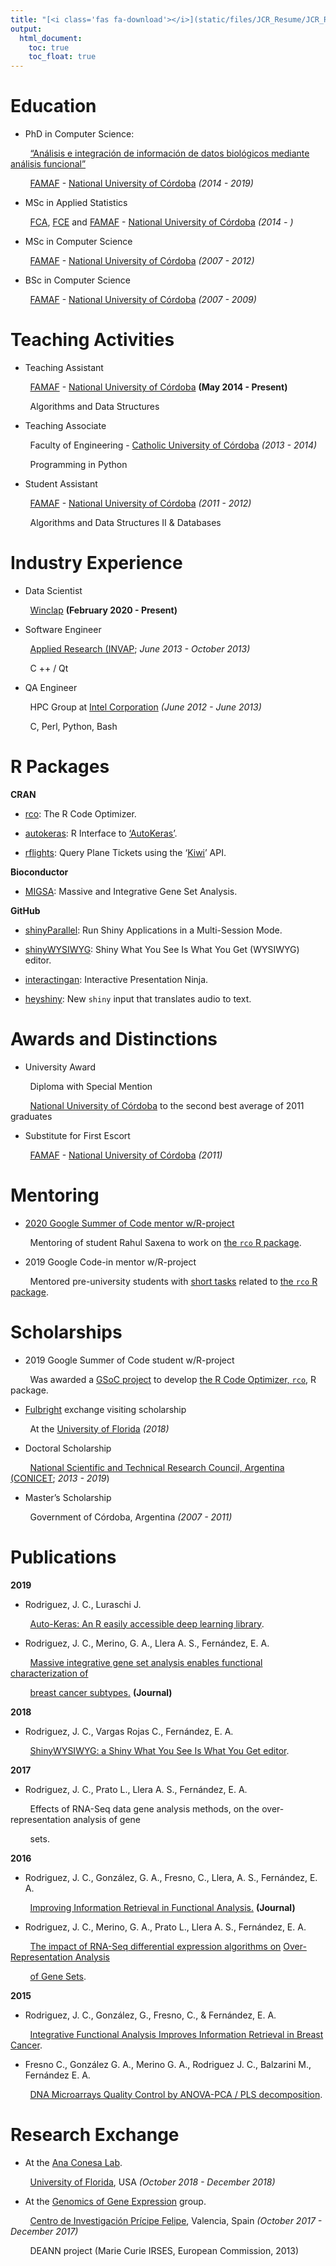 ```yaml
---
title: "[<i class='fas fa-download'></i>](static/files/JCR_Resume/JCR_Resume.pdf) Resume"
output:
  html_document: 
    toc: true
    toc_float: true
---
```


# Education

* PhD in Computer Science:

&nbsp;&nbsp;&nbsp;&nbsp;&nbsp;&nbsp;&nbsp; 
["Análisis e integración de información de datos biológicos mediante análisis funcional"](https://jcrodriguez1989.github.io/tesis_doctoral/)

<!-- Research topic: "Statistical/computational methodologies for functional  -->
<!-- analysis at the level of gene isomorphisms". -->

&nbsp;&nbsp;&nbsp;&nbsp;&nbsp;&nbsp;&nbsp; 
[FAMAF](http://www.famaf.unc.edu.ar/) - [National University of Córdoba](https://www.unc.edu.ar/english/) *(2014 - 2019)*

* MSc in Applied Statistics

&nbsp;&nbsp;&nbsp;&nbsp;&nbsp;&nbsp;&nbsp; 
[FCA](http://www.agro.unc.edu.ar/), [FCE](http://www.eco.unc.edu.ar/) and [FAMAF](http://www.famaf.unc.edu.ar/) - [National University of Córdoba](https://www.unc.edu.ar/english/) *(2014 - )*

* MSc in Computer Science

&nbsp;&nbsp;&nbsp;&nbsp;&nbsp;&nbsp;&nbsp; 
[FAMAF](http://www.famaf.unc.edu.ar/) - [National University of Córdoba](https://www.unc.edu.ar/english/) *(2007 - 2012)*

* BSc in Computer Science

&nbsp;&nbsp;&nbsp;&nbsp;&nbsp;&nbsp;&nbsp; 
[FAMAF](http://www.famaf.unc.edu.ar/) - [National University of Córdoba](https://www.unc.edu.ar/english/) *(2007 - 2009)*


# Teaching Activities

* Teaching Assistant

&nbsp;&nbsp;&nbsp;&nbsp;&nbsp;&nbsp;&nbsp; 
[FAMAF](http://www.famaf.unc.edu.ar/) - [National University of Córdoba](https://www.unc.edu.ar/english/) **(May 2014 - Present)**

&nbsp;&nbsp;&nbsp;&nbsp;&nbsp;&nbsp;&nbsp; 
Algorithms and Data Structures

<!-- **Postgraduate course** -->

<!-- [IBYME - CONICET](https://www.ibyme.org.ar/) *(December 2015)* -->

<!-- "Chromatin and gene regulation: from the gen to the genome" -->

* Teaching Associate

&nbsp;&nbsp;&nbsp;&nbsp;&nbsp;&nbsp;&nbsp; 
Faculty of Engineering - [Catholic University of Córdoba](https://ucc.edu.ar/) *(2013 - 2014)*

&nbsp;&nbsp;&nbsp;&nbsp;&nbsp;&nbsp;&nbsp; 
Programming in Python

* Student Assistant

&nbsp;&nbsp;&nbsp;&nbsp;&nbsp;&nbsp;&nbsp; 
[FAMAF](http://www.famaf.unc.edu.ar/) - [National University of Córdoba](https://www.unc.edu.ar/english/) *(2011 - 2012)*

&nbsp;&nbsp;&nbsp;&nbsp;&nbsp;&nbsp;&nbsp; 
Algorithms and Data Structures II & Databases


# Industry Experience

* Data Scientist

&nbsp;&nbsp;&nbsp;&nbsp;&nbsp;&nbsp;&nbsp; 
[Winclap](https://www.winclap.com/) **(February 2020 - Present)**

* Software Engineer

&nbsp;&nbsp;&nbsp;&nbsp;&nbsp;&nbsp;&nbsp; 
[Applied Research (INVAP](http://www.invap.com.ar/en/); *June 2013 - October 2013)*

&nbsp;&nbsp;&nbsp;&nbsp;&nbsp;&nbsp;&nbsp; 
C ++ / Qt

* QA Engineer

&nbsp;&nbsp;&nbsp;&nbsp;&nbsp;&nbsp;&nbsp; 
HPC Group at [Intel Corporation](https://www.intel.com) *(June 2012 - June 2013)*

&nbsp;&nbsp;&nbsp;&nbsp;&nbsp;&nbsp;&nbsp; 
C, Perl, Python, Bash


# R Packages

**CRAN**

* [rco](https://cran.r-project.org/package=rco): The R Code Optimizer.

* [autokeras](https://cran.r-project.org/package=autokeras): R Interface to ['AutoKeras'](https://autokeras.com/).

* [rflights](https://cran.r-project.org/package=rflights): Query Plane Tickets using the '[Kiwi](https://www.kiwi.com)' API.

**Bioconductor**

* [MIGSA](http://bioconductor.org/packages/MIGSA/): Massive and Integrative Gene Set Analysis.

**GitHub**

* [shinyParallel](https://github.com/jcrodriguez1989/shinyParallel): Run Shiny Applications in a Multi-Session Mode.

* [shinyWYSIWYG](https://github.com/jcrodriguez1989/shinyWYSIWYG): Shiny What You See Is What You Get (WYSIWYG) editor.

* [interactingan](https://github.com/jcrodriguez1989/interactingan): Interactive Presentation Ninja.

* [heyshiny](https://github.com/jcrodriguez1989/heyshiny): New `shiny` input that translates audio to text.

# Awards and Distinctions

* University Award

&nbsp;&nbsp;&nbsp;&nbsp;&nbsp;&nbsp;&nbsp; 
Diploma with Special Mention

&nbsp;&nbsp;&nbsp;&nbsp;&nbsp;&nbsp;&nbsp; 
[National University of Córdoba](https://www.unc.edu.ar/english/) to the second best average of 
2011 graduates

* Substitute for First Escort

&nbsp;&nbsp;&nbsp;&nbsp;&nbsp;&nbsp;&nbsp; 
[FAMAF](http://www.famaf.unc.edu.ar/) - [National University of Córdoba](https://www.unc.edu.ar/english/) *(2011)*

# Mentoring

* [2020 Google Summer of Code mentor w/R-project](https://summerofcode.withgoogle.com/projects/#6187591176552448/)

&nbsp;&nbsp;&nbsp;&nbsp;&nbsp;&nbsp;&nbsp; 
Mentoring of student Rahul Saxena to work on [the `rco` R package](https://jcrodriguez1989.github.io/rco/).

* 2019 Google Code-in mentor w/R-project

&nbsp;&nbsp;&nbsp;&nbsp;&nbsp;&nbsp;&nbsp; 
Mentored pre-university students with [short tasks](https://codein.withgoogle.com/archive/2019/organization/5963835628847104/task/) related to [the `rco` R package](https://jcrodriguez1989.github.io/rco/).

# Scholarships

* 2019 Google Summer of Code student w/R-project

&nbsp;&nbsp;&nbsp;&nbsp;&nbsp;&nbsp;&nbsp; 
Was awarded a [GSoC project](https://summerofcode.withgoogle.com/archive/2019/projects/6300906386096128/) to develop [the R Code Optimizer, `rco`](https://jcrodriguez1989.github.io/rco/), R package.

* [Fulbright](https://www.cies.org/) exchange visiting scholarship

&nbsp;&nbsp;&nbsp;&nbsp;&nbsp;&nbsp;&nbsp; 
At the [University of Florida](http://www.ufl.edu/) *(2018)*

* Doctoral Scholarship

<!-- Research topic: "Information analysis and integration methodologies for genomic  -->
<!-- data from mass sequencing technologies." -->

&nbsp;&nbsp;&nbsp;&nbsp;&nbsp;&nbsp;&nbsp; 
[National Scientific and Technical Research Council, Argentina (CONICET](https://www.conicet.gov.ar/?lan=en); *2013 - 2019*)

* Master's Scholarship

&nbsp;&nbsp;&nbsp;&nbsp;&nbsp;&nbsp;&nbsp; 
Government of Córdoba, Argentina *(2007 - 2011)*


# Publications

**2019**

* Rodriguez, J. C., Luraschi J.

&nbsp;&nbsp;&nbsp;&nbsp;&nbsp;&nbsp;&nbsp; 
[Auto-Keras: An R easily accessible deep learning library](https://github.com/LatinR/presentaciones-LatinR2019#auto-keras-an-r-easily-accessible-deep-learning-library).

<!-- At the Latinamerican Conference About the Use of R in R&D. Santiago, Chile. -->

* Rodriguez, J. C., Merino, G. A., Llera A. S., Fernández, E. A.

&nbsp;&nbsp;&nbsp;&nbsp;&nbsp;&nbsp;&nbsp; 
[Massive integrative gene set analysis enables functional characterization of ](https://doi.org/10.1016/j.jbi.2019.103157)

&nbsp;&nbsp;&nbsp;&nbsp;&nbsp;&nbsp;&nbsp; 
[breast cancer subtypes.](https://doi.org/10.1016/j.jbi.2019.103157) **(Journal)**

**2018**

* Rodriguez, J. C., Vargas Rojas C., Fernández, E. A.

&nbsp;&nbsp;&nbsp;&nbsp;&nbsp;&nbsp;&nbsp; 
[ShinyWYSIWYG: a Shiny What You See Is What You Get editor](https://github.com/LatinR/presentaciones-LatinR2018#shinywysiwyg-a-shiny-what-you-see-is-what-you-get-editor-pdf-presentaci%C3%B3n--shiny-app--repositorio).

<!-- At the Latinamerican Conference About the Use of R in R&D. Buenos Aires. -->

**2017**

* Rodriguez, J. C., Prato L., Llera A. S., Fernández, E. A.

&nbsp;&nbsp;&nbsp;&nbsp;&nbsp;&nbsp;&nbsp; 
Effects of RNA-Seq data gene analysis methods, on the 
over-representation analysis of gene 

&nbsp;&nbsp;&nbsp;&nbsp;&nbsp;&nbsp;&nbsp; 
sets.

<!-- At the Argentine Congress of Bioengineering. Córdoba. -->

**2016**

* Rodriguez, J. C., González, G. A., Fresno, C., Llera, A. S., Fernández, E. A.

&nbsp;&nbsp;&nbsp;&nbsp;&nbsp;&nbsp;&nbsp; 
[Improving Information Retrieval in Functional Analysis.](https://doi.org/10.1016/j.compbiomed.2016.09.017) **(Journal)**

<!-- &nbsp;&nbsp;&nbsp;&nbsp;&nbsp;&nbsp;&nbsp; Computers in Biology and Medicine. Amsterdam; Year: 2016 vol. 79 p. 10 - 20 *(Journal)*. -->

* Rodriguez, J. C., Merino, G. A., Prato L., Llera A. S., Fernández, E. A.

&nbsp;&nbsp;&nbsp;&nbsp;&nbsp;&nbsp;&nbsp; 
[The impact of RNA-Seq differential expression algorithms on ](https://www.researchgate.net/publication/311946206_The_impact_of_RNA-Seq_differential_expression_algorithms_on_Over_-Representation_Analysis_of_Gene_Sets)
[Over-Representation Analysis](https://www.researchgate.net/publication/311946206_The_impact_of_RNA-Seq_differential_expression_algorithms_on_Over_-Representation_Analysis_of_Gene_Sets)

&nbsp;&nbsp;&nbsp;&nbsp;&nbsp;&nbsp;&nbsp; 
[of Gene Sets](https://www.researchgate.net/publication/311946206_The_impact_of_RNA-Seq_differential_expression_algorithms_on_Over_-Representation_Analysis_of_Gene_Sets).

<!-- In International Society for Computational Biology Latin America Bioinformatics  -->
<!-- Conference. Buenos Aires. -->

**2015**

* Rodriguez, J. C., González, G., Fresno, C., & Fernández, E. A.

&nbsp;&nbsp;&nbsp;&nbsp;&nbsp;&nbsp;&nbsp; 
[Integrative Functional Analysis Improves Information Retrieval in Breast Cancer](https://doi.org/10.1007/978-3-319-25751-8_6).

<!-- In Iberoamerican Congress on Pattern Recognition (pp. 43-50). Springer International -->
<!-- Publishing. -->

* Fresno C., González G. A., Merino G. A., Rodriguez J. C., Balzarini M., Fernández E. A.

&nbsp;&nbsp;&nbsp;&nbsp;&nbsp;&nbsp;&nbsp; 
[DNA Microarrays Quality Control by ANOVA-PCA / PLS decomposition](https://fcf.unse.edu.ar/eventos/gab2014/contenido/pdf/DE01.pdf).

<!-- In XIX Scientific Meeting of the Biometry Argentine Group. -->


# Research Exchange

* At the [Ana Conesa Lab](http://conesalab.org/).

&nbsp;&nbsp;&nbsp;&nbsp;&nbsp;&nbsp;&nbsp; 
[University of Florida](http://www.ufl.edu/), USA *(October 2018 - December 2018)*

* At the [Genomics of Gene Expression](http://conesalab.org/) group.

<!-- Developing a European American NGS analysis Network. -->

&nbsp;&nbsp;&nbsp;&nbsp;&nbsp;&nbsp;&nbsp; 
[Centro de Investigación Prícipe Felipe](www.cipf.es/en/), Valencia, Spain *(October 2017 - December 2017)*

&nbsp;&nbsp;&nbsp;&nbsp;&nbsp;&nbsp;&nbsp; 
DEANN project (Marie Curie IRSES, European Commission, 2013)

<!-- Languages: -->

<!-- Spanish: Native. -->
<!-- English: Advanced. -->
